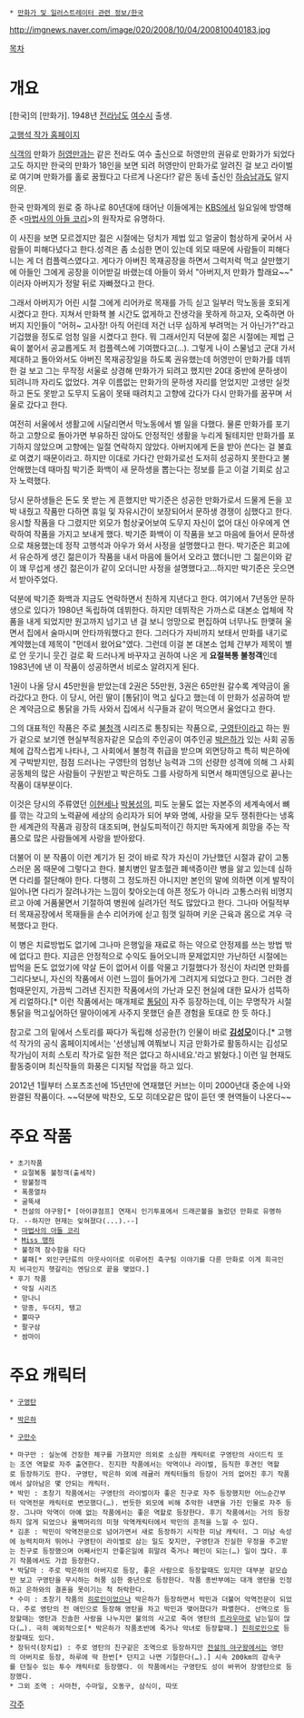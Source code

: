  * [[만화가 및 일러스트레이터 관련 정보/한국]]

http://imgnews.naver.com/image/020/2008/10/04/200810040183.jpg

[[목차]]
= 개요 =
[한국]의 [만화가]. 1948년 [[전라남도]] [[여수시]] 출생.

[http://www.guyeongtan.com/ 고행석 작가 홈페이지]

[[식객]]의 만화가 [[허영만]]과는 같은 전라도 여수 출신으로 허영만의 권유로 만화가가 되었다고도 하지만 한국의 만화가 18인을 보면 되려 허영만이 만화가로 알려진 걸 보고 라이벌로 여기며 만화가를 홀로 꿈꿨다고 다르게 나온다!? 같은 동네 출신인 [[하승남]]과도 알지 의문.

한국 만화계의 원로 중 하나로 80년대에 태어난 이들에게는 [[KBS]]에서 일요일에 방영해 준 <[[마법사의 아들 코리]]>의 원작자로 유명하다.

이 사진을 보면 모르겠지만 젊은 시절에는 덩치가 제법 있고 얼굴이 험상하게 궂어서 사람들이 피해다녔다고 한다.성격은 좀 소심한 면이 있는데 외모 때문에 사람들이 피해다니는 게 더 컴플렉스였다고. 게다가 아버진 목재공장을 하면서 그럭저럭 먹고 살만했기에 아들인 그에게 공장을 이어받길 바랬는데 아들이 와서 "아버지,저 만화가 할래요~~" 이러자 아버지가 정말 뒤로 자빠졌다고 한다.

그래서 아버지가 어린 시절 그에게 리어카로 목재를 가득 싣고 일부러 막노동을 호되게 시켰다고 한다. 지쳐서 만화책 볼 시간도 없게하고 잔생각을 못하게 하고자, 오죽하면 아버지 지인들이 "어허~ 고사장! 아직 어린데 저건 너무 심하게 부려먹는 거 아닌가?"라고 기겁했을 정도로 엄청 일을 시켰다고 한다. 뭐 그래서인지 덕분에 젊은 시절에는 제법 근육이 붙어서 공교롭게도 저 컴플렉스에 기여했다고(...). 그렇게 나이 스물넘고 군대 가서 제대하고 돌아와서도 아버진 목재공장일을 하도록 권유했는데 허영만이 만화가를 데뷔한 걸 보고 그는  무작정 서울로 상경해 만화가가 되려고 했지만 20대 중반에 문하생이 되려니까 자리도 없었다. 겨우 이름없는 만화가의 문하생 자리를 얻었지만 고생만 실컷하고 돈도 못받고 도무지 도움이 못돼 때려치고 고향에 갔다가 다시 만화가를 꿈꾸며 서울로 갔다고 한다.

여전히 서울에서 생활고에 시달리면서 막노동에서 별 일을 다했다. 물론 만화가를 포기하고 고향으로 돌아가면 부유하진 않아도 안정적인 생활을 누리게 될테지만 만화가를 포기하지 않았으며 고향에는 일절 연락하지 않았다. 아버지에게 돈을 받아 쓴다는 걸 불효로 여겼기 때문이라고. 하지만 이대로 가다간 만화가로선 도저히 성공하지 못한다고 불안해했는데 때마침 박기준 화백이 새 문하생을 뽑는다는 정보를 듣고 이걸 기회로 삼고자 노력했다.

당시 문하생들은 돈도 못 받는 게 흔했지만 박기준은 성공한 만화가로서 드물게 돈을 꼬박 내줬고 작품만 다하면 휴일 및 자유시간이 보장되어서 문하생 경쟁이 심했다고 한다. 응시할 작품을 다 그렸지만 외모가 험상궂어보여 도무지 자신이 없어 대신 아우에게 연락하여 작품을 가지고 보내게 했다. 박기준 화백이 이 작품을 보고 마음에 들어서 문하생으로 채용했는데 정작 고행석과 아우가 와서 사정을 설명했다고 한다. 박기준은 회고에서 유순하게 생긴 젊은이가 작품을 내서 마음에 들어서 오라고 했더니만 그 젊은이와 같이 꽤 무섭게 생긴 젊은이가 같이 오더니만 사정을 설명했다고...하지만 박기준은 웃으면서 받아주었다.

덕분에 박기준 화백과 지금도 연락하면서 친하게 지낸다고 한다. 여기에서 7년동안 문하생으로 있다가 1980년 독립하여 데뷔한다. 하지만 데뷔작은 가까스로 대본소 업체에 작품을 내게 되었지만 원고까지 넘기고 낸 걸 보니 엉망으로 편집하여 너무나도 한맺혀 울면서 집에서 술마시며 안타까워했다고 한다. 그러다가 자비까지 보태서 만화를 내기로 계약했는데 제목이 "먼데서 왔어요"였다. 그런데 이걸 본 대본소 업체 간부가 제목이 별로 안 웃기니 웃긴 걸로 확 드러나게 바꾸자고 권하여 나온 게 '''요절복통 불청객'''인데 1983년에 낸 이 작품이 성공하면서 비로소 알려지게 된다.

1권이 나올 당시 45만원을 받았는데 2권은 55만원, 3권은 65만원 갈수록 계약금이 올라갔다고 한다. 이 당시, 어린 딸이 [통닭]이 먹고 싶다고 했는데 이 만화가 성공하여 받은 계약금으로 통닭을 가득 사와서 집에서 식구들과 같이 먹으면서 울었다고 한다.

그의 대표적인 작품은 주로 [[불청객]] 시리즈로 통칭되는 작품으로, [[구영탄]]이라고 하는 뭔가 겉으로 보기엔 현실부적응자같은 모습의 주인공이 여주인공 [[박은하]]가 있는 사회 공동체에 갑작스럽게 나타나, 그 사회에서 불청객 취급을 받으며 외면당하고 특히 박은하에게 구박받지만, 점점 드러나는 구영탄의 엄청난 능력과 그의 선량한 성격에 의해 그 사회 공동체의 많은 사람들이 구원받고 박은하도 그를 사랑하게 되면서 해피엔딩으로 끝나는 작품이 대부분이다.

이것은 당시의 주류였던 [[이현세]]나 [[박봉성]]의, 피도 눈물도 없는 자본주의 세계속에서 뼈를 깎는 각고의 노력끝에 세상의 승리자가 되어 부와 명예, 사랑을 모두 쟁취한다는 냉혹한 세계관의 작품과 굉장히 대조되며, 현실도피적이긴 하지만 독자에게 희망을 주는 작품으로 많은 사람들에게 사랑을 받아왔다.

더불어 이 분 작품이 이런 계기가 된 것이 바로 작가 자신이 가난했던 시절과 같이 고통스러운 몸 때문에 그렇다고 한다. 불치병인 말초혈관 폐색증이란 병을 앓고 있는데 심하면 다리를 절단해야 한다. 다행히 그 정도까진 아니지만 본인의 말에 의하면 이게 발작이 일어나면 다리가 잘려나가는 느낌이 찾아오는데 아픈 정도가 아니라 고통스러워 비명지르고 아예 거품물면서 기절하여 병원에 실려가던 적도 많았다고 한다. 그나마 어릴적부터 목재공장에서 목재들을 손수 리어카에 싣고 힘껏 일하며 키운 근육과 몸으로 겨우 극복했다고 한다.

이 병은 치료방법도 없기에 그나마 은행잎을 재료로 하는 약으로 안정제를 쓰는 방법 밖에 없다고 한다. 지금은 안정적으로 수익도 들어오니까 문제없지만 가난하던 시절에는 밥먹을 돈도 없었기에 약살 돈이 없어서 이를 악물고 기절했다가 정신이 차리면 만화를 그리다보니, 자신의 작품에서 이런 느낌이 들어가게 그려지게 되었다고 한다. 그러한 경험때문인지, 가끔씩 그려낸 진지한 작품에서의 가난과 모진 현실에 대한 묘사가 섬뜩하게 리얼하다.[* 이런 작품에서는 매개체로 [[통닭]]이 자주 등장하는데, 이는 무명작가 시절 통닭을 먹고싶어하던 딸아이에게 사주지 못했던 슬픈 경험을 토대로 한 듯 하다.]

참고로 그의 밑에서 스토리를 짜다가 독립해 성공한(?) 인물이 바로 '''[[김성모]]'''이다.[* 고행석 작가의 공식 홈페이지에서는 '선생님께 여쭤보니 지금 만화가로 활동하시는 김성모 작가님이 저희 스토리 작가로 일한 적은 없다고 하시네요.'라고 밝혔다.] 이런 일 현재도 활동중이며 최신작들의 화풍은 디지털 작업을 하고 있다.

2012년 1월부터 스포츠조선에 15년만에 연재했던 커브는 이미 2000년대 중순에 나와 완결된 작품이다. ~~덕분에 박찬오, 도모 히데오같은 많이 듣던 옛 현역들이 나온다~~

= 주요 작품 =
 * 초기작품
  * 요절복통 불청객(출세작)
  * 왕불청객
  * 폭풍열차
  * 굴뚝새
  * 전설의 야구왕[* [아이큐점프] 연재시 인기투표에서 드래곤볼을 눌렀던 만화로 유명하다. --하지만 현재는 잊혀졌다(...).--]
  * [[마법사의 아들 코리]]
  * [[Miss 맹하]]
  * 불청객 잠수함을 타다
  * 불패[* 외인구단류의 아웃사이더로 이루어진 축구팀 이야기를 다룬 만화로 이게 희극인지 비극인지 헷갈리는 엔딩으로 끝을 맺었다.]
 * 후기 작품
  * 악질 시리즈
  * 망나니
  * 망종, 두더지, 탱고
  * 뿔따구
  * 팔구삼
  * 쌈마이

= 주요 캐릭터 =
 * [[구영탄]]

 * [[박은하]]

 * [[구만수]]

 * 마구만 : 실눈에 건장한 체구를 가졌지만 의외로 소심한 캐릭터로 구영탄의 사이드킥 또는 조연 역할로 자주 출연한다. 진지한 작품에서는 악역이나 라이벌, 듬직한 후견인 역할로 등장하기도 한다. 구영탄, 박은하 외에 레귤러 캐릭터들의 등장이 거의 없어진 후기 작품에서 살아남은 몇 안되는 캐릭터.
 * 박민 : 초창기 작품에서는 구영탄의 라이벌이자 좋은 친구로 자주 등장했지만 어느순간부터 악역전문 캐릭터로 변모했다(…). 번듯한 외모에 비해 추악한 내면을 가진 인물로 자주 등장. 그나마 악역이 아예 없는 작품에서는 좋은 역할로 등장한다. 후기 작품에서는 거의 등장하지 않게 되었으나 올백머리의 미형 악역캐릭터에서 박민의 흔적을 느낄 수 있다.
 * 김훈 : 박민이 악역전문으로 넘어가면서 새로 등장하기 시작한 미남 캐릭터. 그 미남 속성에 능력치마저 뛰어나 구영탄이 라이벌로 삼는 일도 잦지만, 구영탄과 진실한 우정을 주고받는 친구로 등장했으며 어째서인지 안좋은일에 휘말려 죽거나 폐인이 되는(…) 일이 많다. 후기 작품에서도 가끔 등장한다.
 * 박달마 : 주로 박은하의 아버지로 등장, 좋은 사람으로 등장할때도 있지만 대부분 겉모습만 보고 구영탄을 무시하는 허풍 심한 중년으로 등장한다. 작품 종반부에는 대개 영탄을 인정하고 은하와의 결혼을 못이기는 척 허락한다.
 * 수미 : 초창기 작품의 [[히로인]]이었으나 박은하가 등장하면서 박민과 더불어 악역전문이 되었다. 주로 영탄의 전 애인으로 등장해 영탄을 차고 박민과 맺어졌다가 파멸한다. 선역으로 등장할때는 영탄과 진솔한 사랑을 나누지만 불의의 사고로 죽어 영탄의 [[트라우마]]로 남는일이 많다(…). 극히 예외적으로[* 박은하가 작품초반에 죽거나 악녀로 등장할때.] [[진히로인]]으로 등장할때도 있다.
 * 장뒤석(장치섭) : 주로 영탄의 친구같은 조역으로 등장하지만 [[전설의 야구왕]]에서는 영탄의 아버지로 등장, 하루에 딱 한번[* 던지고 나면 기절한다(…).] 시속 200km의 강속구를 던질수 있는 투수 캐릭터로 등장했다. 이 작품에서는 구영탄도 성이 바뀌어 장영탄으로 등장했다.
 * 그외 조역 : 사마천, 수마일, 오동구, 삼식이, 따또
[[각주]]
